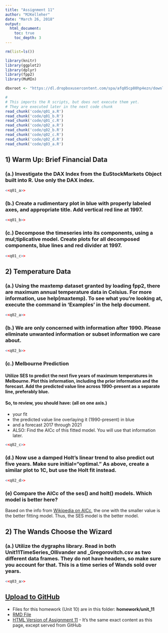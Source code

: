 ```yaml
---
title: "Assignment 11"
author: "MJKelleher"
date: "March 26, 2018"
output:
  html_document:
    toc: true
    toc_depth: 3
---
```


```r
rm(list=ls())

library(knitr)
library(ggplot2)
library(dplyr)
library(fpp2)
library(MuMIn)

dbxroot <- "https://dl.dropboxusercontent.com/spa/afq05cp80hp4ezn/downloads/public/msds-data/"
```

```r
#
# This imports the R scripts, but does not execute them yet.
# They are executed later in the next code chunk
read_chunk('code/q01_a.R')
read_chunk('code/q01_b.R')
read_chunk('code/q01_c.R')
read_chunk('code/q02_a.R')
read_chunk('code/q02_b.R')
read_chunk('code/q02_c.R')
read_chunk('code/q02_d.R')
read_chunk('code/q03_a.R')

```

## 1) Warm Up: Brief Financial Data
### (a.) Investigate the DAX Index from the EuStockMarkets Object built into R.  Use only the DAX index.
```r
<<q01_a>>
```
### (b.) Create a rudimentary plot in blue with properly labeled axes, and appropriate title.  Add vertical red line at 1997.
```r
<<q01_b>>
```
### (c.) Decompose the timeseries into its components, using a mul;tiplicative model.  Create plots for all decomposed components, blue lines and red divider at 1997.
```r
<<q01_c>>
```

## 2) Temperature Data
### (a.) Using the maxtemp dataset granted by loading fpp2, there are maximum annual temperature data in Celsius. For more information, use help(maxtemp). To see what you’re looking at, execute the command in ‘Examples’ in the help document.
```r
<<q02_a>>
```

### (b.) We are only concerned with information after 1990. Please eliminate unwanted information or subset information we care about.
```r
<<q02_b>>
```

### (c.) Melbourne Prediction

#### Utilize SES to predict the next five years of maximum temperatures in Melbourne. Plot this information, including the prior information and the forecast. Add the predicted value line across 1990-present as a separate line, preferably blue. 

#### So, to review, you should have: (all on one axis.)

* your fit
* the predicted value line overlaying it (1990-present) in blue
* and a forecast 2017 through 2021
* ALSO:  Find the AICc of this fitted model. You will use that information later.

```r
<<q02_c>>
```

### (d.) Now use a damped Holt’s linear trend to also predict out five years. Make sure initial=“optimal.” As above, create a similar plot to 1C, but use the Holt fit instead.
```r
<<q02_d>>
```

### (e) Compare the AICc of the ses() and holt() models. Which model is better here?

Based on the info from [Wikipedia on AICc](https://en.wikipedia.org/wiki/Akaike_information_criterion), the one with the smaller value is the better fitting model.  Thus, the SES model is the better model.


## 2) The Wands Choose the Wizard
### (a.) Utilize the dygraphs library. Read in both Unit11TimeSeries_Ollivander and _Gregorovitch.csv as two different data frames. They do not have headers, so make sure you account for that. This is a time series of Wands sold over years.
```r
<<q03_a>>
```


## [Upload to GitHub](https://github.com/allthebits/mjk-msds6306)
- Files for this homework (Unit 10) are in this folder: **homework/unit_11**
- [RMD File](https://github.com/allthebits/mjk-msds6306/blob/master/homework/unit_11/homework_submission.Rmd)
- [HTML Version of Assignment 11](http://htmlpreview.github.io/?https://raw.githubusercontent.com/allthebits/mjk-msds6306/master/homework/unit_11/homework_submission.html)  -  It's the same exact content as this page, except served from GitHub

